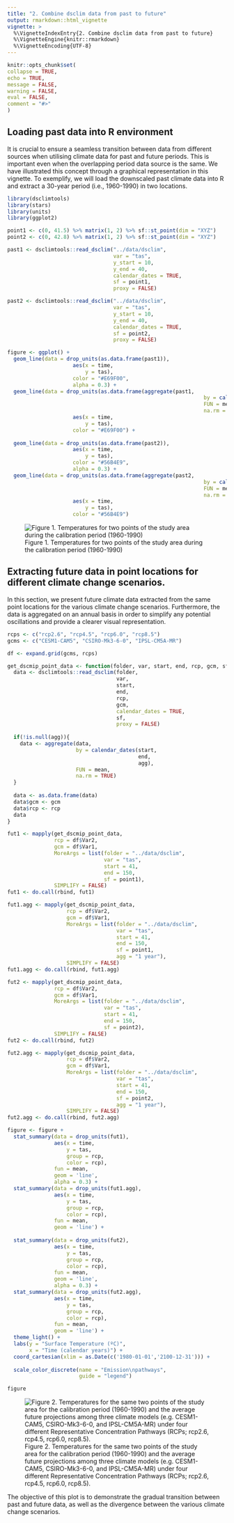 ```yaml
---
title: "2. Combine dsclim data from past to future"
output: rmarkdown::html_vignette
vignette: >
  %\VignetteIndexEntry{2. Combine dsclim data from past to future}
  %\VignetteEngine{knitr::rmarkdown}
  %\VignetteEncoding{UTF-8}
---
```

  
```r
knitr::opts_chunk$set(
collapse = TRUE,
echo = TRUE,
message = FALSE,
warning = FALSE,
eval = FALSE,
comment = "#>"
)
```

## Loading past data into R environment

It is crucial to ensure a seamless transition between data from different sources when utilising climate data for past and future periods. This is important even when the overlapping period data source is the same. We have illustrated this concept through a graphical representation in this vignette. To exemplify, we will load the downscaled past climate data into R and extract a 30-year period (i.e., 1960-1990) in two locations.

```r
library(dsclimtools)
library(stars)
library(units)
library(ggplot2)

point1 <- c(0, 41.5) %>% matrix(1, 2) %>% sf::st_point(dim = "XYZ")
point2 <- c(0, 42.8) %>% matrix(1, 2) %>% sf::st_point(dim = "XYZ")

past1 <- dsclimtools::read_dsclim("../data/dsclim", 
                                  var = "tas", 
                                  y_start = 10, 
                                  y_end = 40, 
                                  calendar_dates = TRUE, 
                                  sf = point1, 
                                  proxy = FALSE)

past2 <- dsclimtools::read_dsclim("../data/dsclim", 
                                  var = "tas", 
                                  y_start = 10, 
                                  y_end = 40, 
                                  calendar_dates = TRUE, 
                                  sf = point2, 
                                  proxy = FALSE)

figure <- ggplot() +
  geom_line(data = drop_units(as.data.frame(past1)), 
                     aes(x = time, 
                         y = tas), 
                     color = "#E69F00", 
                     alpha = 0.3) + 
  geom_line(data = drop_units(as.data.frame(aggregate(past1, 
                                                               by = calendar_dates(10, 41, "1 year"), 
                                                               FUN = mean, 
                                                               na.rm = TRUE))), 
                     aes(x = time, 
                         y = tas), 
                     color = "#E69F00") + 
  
  geom_line(data = drop_units(as.data.frame(past2)), 
                     aes(x = time, 
                         y = tas), 
                     color = "#56B4E9", 
                     alpha = 0.3) + 
  geom_line(data = drop_units(as.data.frame(aggregate(past2, 
                                                               by = calendar_dates(10, 41, "1 year"), 
                                                               FUN = mean, 
                                                               na.rm = TRUE))), 
                     aes(x = time, 
                         y = tas), 
                     color = "#56B4E9")
```

![Figure 1. Temperatures for two points of the study area during the calibration period (1960-1990)](figures/a2/a2_fig_past.png)

## Extracting future data in point locations for different climate change scenarios.

In this section, we present future climate data extracted from the same point locations for the various climate change scenarios. Furthermore, the data is aggregated on an annual basis in order to simplify any potential oscillations and provide a clearer visual representation.

```r

rcps <- c("rcp2.6", "rcp4.5", "rcp6.0", "rcp8.5")
gcms <- c("CESM1-CAM5", "CSIRO-Mk3-6-0", "IPSL-CM5A-MR")

df <- expand.grid(gcms, rcps)

get_dscmip_point_data <- function(folder, var, start, end, rcp, gcm, sf, agg = NULL){
  data <- dsclimtools::read_dsclim(folder, 
                                   var, 
                                   start, 
                                   end, 
                                   rcp, 
                                   gcm, 
                                   calendar_dates = TRUE, 
                                   sf, 
                                   proxy = FALSE)
  
  if(!is.null(agg)){
    data <- aggregate(data, 
                      by = calendar_dates(start, 
                                          end, 
                                          agg), 
                      FUN = mean, 
                      na.rm = TRUE)
  } 
  
  data <- as.data.frame(data)
  data$gcm <- gcm
  data$rcp <- rcp
  data
} 

fut1 <- mapply(get_dscmip_point_data, 
               rcp = df$Var2, 
               gcm = df$Var1, 
               MoreArgs = list(folder = "../data/dsclim", 
                               var = "tas", 
                               start = 41, 
                               end = 150, 
                               sf = point1), 
               SIMPLIFY = FALSE)
fut1 <- do.call(rbind, fut1)

fut1.agg <- mapply(get_dscmip_point_data, 
                   rcp = df$Var2, 
                   gcm = df$Var1, 
                   MoreArgs = list(folder = "../data/dsclim", 
                                   var = "tas",
                                   start = 41, 
                                   end = 150, 
                                   sf = point1, 
                                   agg = "1 year"), 
                   SIMPLIFY = FALSE)
fut1.agg <- do.call(rbind, fut1.agg)

fut2 <- mapply(get_dscmip_point_data, 
               rcp = df$Var2, 
               gcm = df$Var1, 
               MoreArgs = list(folder = "../data/dsclim", 
                               var = "tas", 
                               start = 41, 
                               end = 150, 
                               sf = point2), 
               SIMPLIFY = FALSE)
fut2 <- do.call(rbind, fut2)

fut2.agg <- mapply(get_dscmip_point_data, 
                   rcp = df$Var2, 
                   gcm = df$Var1, 
                   MoreArgs = list(folder = "../data/dsclim", 
                                   var = "tas", 
                                   start = 41, 
                                   end = 150, 
                                   sf = point2, 
                                   agg = "1 year"),
                   SIMPLIFY = FALSE)
fut2.agg <- do.call(rbind, fut2.agg)

figure <- figure + 
  stat_summary(data = drop_units(fut1), 
               aes(x = time, 
                   y = tas, 
                   group = rcp, 
                   color = rcp), 
               fun = mean, 
               geom = 'line', 
               alpha = 0.3) +
  stat_summary(data = drop_units(fut1.agg), 
               aes(x = time, 
                   y = tas, 
                   group = rcp, 
                   color = rcp), 
               fun = mean, 
               geom = 'line') +
  
  stat_summary(data = drop_units(fut2), 
               aes(x = time, 
                   y = tas, 
                   group = rcp, 
                   color = rcp),
               fun = mean, 
               geom = 'line', 
               alpha = 0.3) +
  stat_summary(data = drop_units(fut2.agg), 
               aes(x = time, 
                   y = tas, 
                   group = rcp, 
                   color = rcp),
               fun = mean, 
               geom = 'line') +
  theme_light() +
  labs(y = "Surface Temperature (ºC)",
       x = "Time (calendar years)") +
  coord_cartesian(xlim = as.Date(c('1980-01-01','2100-12-31'))) +
  
  scale_color_discrete(name = "Emission\npathways",
                       guide = "legend")

figure
```

![Figure 2. Temperatures for the same two points of the study area for the calibration period (1960-1990) and the average future projections among three climate models (e.g. CESM1-CAM5, CSIRO-Mk3-6-0, and IPSL-CM5A-MR) under four different Representative Concentration Pathways (RCPs; rcp2.6, rcp4.5, rcp6.0, rcp8.5).](figures/a2/a2_fig_beautified.png)

The objective of this plot is to demonstrate the gradual transition between past and future data, as well as the divergence between the various climate change scenarios.

